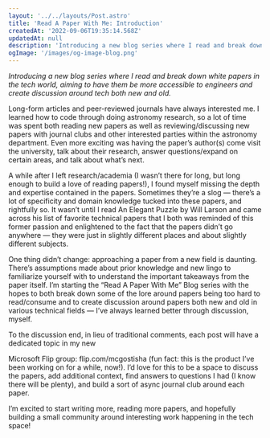 ```yaml
---
layout: '../../layouts/Post.astro'
title: 'Read A Paper With Me: Introduction'
createdAt: '2022-09-06T19:35:14.568Z'
updatedAt: null
description: 'Introducing a new blog series where I read and break down white papers in the tech world, aiming to have them be more accessible to engineers and create discussion around tech both new and old.'
ogImage: '/images/og-image-blog.png'
---
```


_Introducing a new blog series where I read and break down white papers in the tech world, aiming to have them be more accessible to engineers and create discussion around tech both new and old._

Long-form articles and peer-reviewed journals have always interested me. I learned how to code
through doing astronomy research, so a lot of time was spent both reading new papers as well as reviewing/discussing
new papers with journal clubs and other interested parties within the astronomy department. Even more exciting
was having the paper’s author(s) come visit the university, talk about their research, answer questions/expand
on certain areas, and talk about what’s next.

A while after I left research/academia (I wasn’t there for long, but long enough to build a love of reading
papers!), I found myself missing the depth and expertise contained in the papers. Sometimes they’re a slog —
there’s a lot of specificity and domain knowledge tucked into these papers, and rightfully so. It wasn’t
until I read <Link external to="https://lethain.com/elegant-puzzle/">An Elegant Puzzle by Will Larson</Link>
and came across his <Link external to="https://lethain.com/some-of-my-favorite-technical-papers/">list of favorite technical papers</Link>
that I both was reminded of this former passion and enlightened to the fact that the papers didn’t go anywhere —
they were just in slightly different places and about slightly different subjects.

One thing didn’t change: approaching a paper from a new field is daunting. There’s assumptions made about
prior knowledge and new lingo to familiarize yourself with to understand the important takeaways from the
paper itself. I’m starting the “Read A Paper With Me” Blog series with the hopes to both break down some
of the lore around papers being too hard to read/consume and to create discussion around papers both new
and old in various technical fields — I’ve always learned better through discussion, myself.

To the discussion end, in lieu of traditional comments, each post will have a dedicated topic in my new
<Link external to="https://info.flip.com">Microsoft Flip</Link> group: <Link external to="https://flip.com/mcgostisha">flip.com/mcgostisha</Link>
(fun fact: this is the product I’ve been working on for a while, now!). I’d love for this to be a space to
discuss the papers, add additional context, find answers to questions I had (I know there will be plenty), and build
a sort of async journal club around each paper.

I’m excited to start writing more, reading more papers, and hopefully building a small community around
interesting work happening in the tech space!